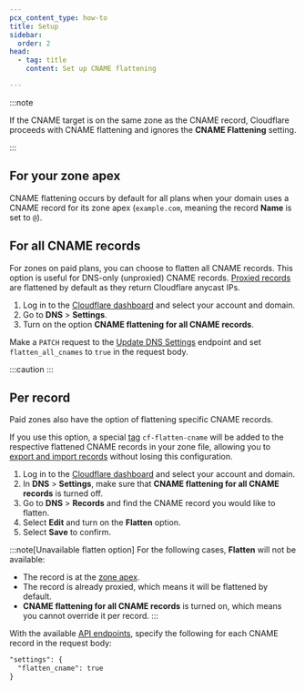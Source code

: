 ```yaml
---
pcx_content_type: how-to
title: Setup
sidebar:
  order: 2
head:
  - tag: title
    content: Set up CNAME flattening

---
```



:::note


If the CNAME target is on the same zone as the CNAME record, Cloudflare proceeds with CNAME flattening and ignores the **CNAME Flattening** setting.


:::

## For your zone apex

CNAME flattening occurs by default for all plans when your domain uses a CNAME record for its zone apex (`example.com`, meaning the record **Name** is set to `@`).

## For all CNAME records

For zones on paid plans, you can choose to flatten all CNAME records. This option is useful for <GlossaryTooltip term="proxy status">DNS-only (unproxied)</GlossaryTooltip> CNAME records. [Proxied records](/dns/manage-dns-records/reference/proxied-dns-records/#proxied-records) are flattened by default as they return Cloudflare anycast IPs.

<Tabs syncKey="dashPlusAPI"> <TabItem label="Dashboard">

1. Log in to the [Cloudflare dashboard](https://dash.cloudflare.com/login) and select your account and domain.
2. Go to **DNS** > **Settings**.
3. Turn on the option **CNAME flattening for all CNAME records**.

</TabItem> <TabItem label="API">

Make a `PATCH` request to the [Update DNS Settings](/api/resources/dns/subresources/settings/methods/edit/) endpoint and set `flatten_all_cnames` to `true` in the request body.

</TabItem> </Tabs>

:::caution
 <Render file="cname-flattening-callout" />
:::

## Per record

Paid zones also have the option of flattening specific CNAME records.

If you use this option, a special [tag](/dns/manage-dns-records/reference/record-attributes/) `cf-flatten-cname` will be added to the respective flattened CNAME records in your zone file, allowing you to [export and import records](/dns/manage-dns-records/how-to/import-and-export/) without losing this configuration.

<Tabs syncKey="dashPlusAPI"> <TabItem label="Dashboard">

1. Log in to the [Cloudflare dashboard](https://dash.cloudflare.com/login) and select your account and domain.
2. In **DNS** > **Settings**, make sure that **CNAME flattening for all CNAME records** is turned off.
3. Go to **DNS** > **Records** and find the CNAME record you would like to flatten.
4. Select **Edit** and turn on the **Flatten** option.
5. Select **Save** to confirm.

:::note[Unavailable flatten option]
For the following cases, **Flatten** will not be available:
- The record is at the [zone apex](#for-your-zone-apex).
- The record is already proxied, which means it will be flattened by default.
- **CNAME flattening for all CNAME records** is turned on, which means you cannot override it per record.
:::

</TabItem> <TabItem label="API">

With the available [API endpoints](/api/resources/dns/subresources/records/methods/create/), specify the following for each CNAME record in the request body:

```txt
"settings": {
  "flatten_cname": true
}
```

</TabItem> </Tabs>
